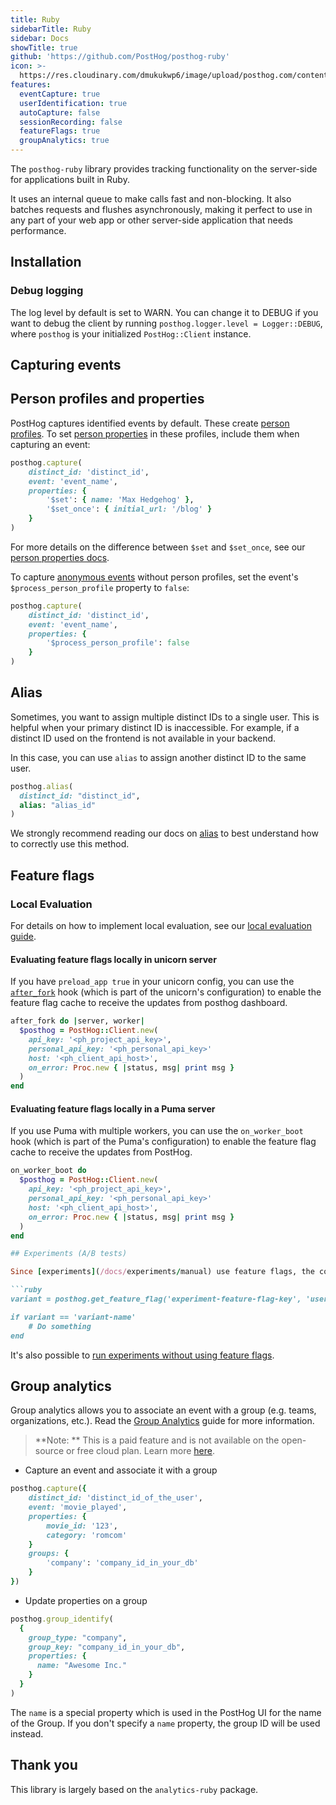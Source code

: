 ```yaml
---
title: Ruby
sidebarTitle: Ruby
sidebar: Docs
showTitle: true
github: 'https://github.com/PostHog/posthog-ruby'
icon: >-
  https://res.cloudinary.com/dmukukwp6/image/upload/posthog.com/contents/images/docs/integrate/ruby.svg
features:
  eventCapture: true
  userIdentification: true
  autoCapture: false
  sessionRecording: false
  featureFlags: true
  groupAnalytics: true
---
```


The `posthog-ruby` library provides tracking functionality on the server-side for applications built in Ruby.

It uses an internal queue to make calls fast and non-blocking. It also batches requests and flushes asynchronously, making it perfect to use in any part of your web app or other server-side application that needs performance.

## Installation


<RubyInstall />

### Debug logging

The log level by default is set to WARN. You can change it to DEBUG if you want to debug the client by running `posthog.logger.level = Logger::DEBUG`, where `posthog` is your initialized `PostHog::Client` instance.

## Capturing events


<RubySendEvents />

## Person profiles and properties

PostHog captures identified events by default. These create [person profiles](/docs/data/persons). To set [person properties](/docs/data/user-properties) in these profiles, include them when capturing an event:

```ruby
posthog.capture(
    distinct_id: 'distinct_id',
    event: 'event_name',
    properties: {
        '$set': { name: 'Max Hedgehog' },
        '$set_once': { initial_url: '/blog' }
    }
)
```

For more details on the difference between `$set` and `$set_once`, see our [person properties docs](/docs/data/user-properties#what-is-the-difference-between-set-and-set_once).

To capture [anonymous events](/docs/data/anonymous-vs-identified-events) without person profiles, set the event's `$process_person_profile` property to `false`:

```ruby
posthog.capture(
    distinct_id: 'distinct_id',
    event: 'event_name',
    properties: {
        '$process_person_profile': false
    }
)
```

## Alias

Sometimes, you want to assign multiple distinct IDs to a single user. This is helpful when your primary distinct ID is inaccessible. For example, if a distinct ID used on the frontend is not available in your backend. 

In this case, you can use `alias` to assign another distinct ID to the same user.

```ruby
posthog.alias(
  distinct_id: "distinct_id",
  alias: "alias_id"
)
```

We strongly recommend reading our docs on [alias](/docs/data/identify#alias-assigning-multiple-distinct-ids-to-the-same-user) to best understand how to correctly use this method.

## Feature flags


<FeatureFlagsLibsIntro />


<RubyFeatureFlagsCode />

### Local Evaluation


<LocalEvaluationIntro />

For details on how to implement local evaluation, see our [local evaluation guide](/docs/feature-flags/local-evaluation).

#### Evaluating feature flags locally in unicorn server

If you have `preload_app true` in your unicorn config, you can use the [`after_fork`](https://www.rubydoc.info/gems/unicorn/Unicorn%2FConfigurator:after_fork) hook (which is part of the unicorn's configuration) to enable the feature flag cache to receive the updates from posthog dashboard.

```ruby
after_fork do |server, worker|
  $posthog = PostHog::Client.new(
    api_key: '<ph_project_api_key>',
    personal_api_key: '<ph_personal_api_key>'
    host: '<ph_client_api_host>',
    on_error: Proc.new { |status, msg| print msg }
  )
end
```

#### Evaluating feature flags locally in a Puma server

If you use Puma with multiple workers, you can use the `on_worker_boot` hook (which is part of the Puma's configuration) to enable the feature flag cache to receive the updates from PostHog.

```ruby
on_worker_boot do
  $posthog = PostHog::Client.new(
    api_key: '<ph_project_api_key>',
    personal_api_key: '<ph_personal_api_key>'
    host: '<ph_client_api_host>',
    on_error: Proc.new { |status, msg| print msg }
  )
end

## Experiments (A/B tests)

Since [experiments](/docs/experiments/manual) use feature flags, the code for running an experiment is very similar to the feature flags code:

```ruby
variant = posthog.get_feature_flag('experiment-feature-flag-key', 'user_distinct_id')

if variant == 'variant-name'
    # Do something 
end
```

It's also possible to [run experiments without using feature flags](/docs/experiments/running-experiments-without-feature-flags).

## Group analytics

Group analytics allows you to associate an event with a group (e.g. teams, organizations, etc.). Read the [Group Analytics](/docs/user-guides/group-analytics) guide for more information.

> **Note: ** This is a paid feature and is not available on the open-source or free cloud plan. Learn more [here](/pricing).

-   Capture an event and associate it with a group

```ruby
posthog.capture({
    distinct_id: 'distinct_id_of_the_user',
    event: 'movie_played',
    properties: {
        movie_id: '123',
        category: 'romcom'
    }
    groups: {
        'company': 'company_id_in_your_db'
    }
})
```

-   Update properties on a group

```ruby
posthog.group_identify(
  {
    group_type: "company",
    group_key: "company_id_in_your_db",
    properties: {
      name: "Awesome Inc."
    }
  }
)
```

The `name` is a special property which is used in the PostHog UI for the name of the Group. If you don't specify a `name` property, the group ID will be used instead.

## Thank you

This library is largely based on the `analytics-ruby` package.
